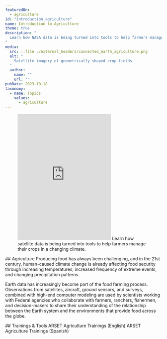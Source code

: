 ```yaml
---
featuredOn:
  - agriculture
id: "introduction_agriculture"
name: Introduction to Agriculture
theme: true
description: "
  Learn how NASA data is being turned into tools to help farmers manage their crops in a changing climate.
"
media:
  src: ::file ./external_headers/connected_earth_agriculture.png
  alt: "
    Satellite imagery of geometrically shaped crop fields
  "
  author:
    name: ""
    url: ""
pubDate: 2023-10-18
taxonomy:
  - name: Topics
    values:
      - agriculture
---
```



<Block type="wide">
  <Figure>
    <Embed
      height="405"
      src="https://www.youtube.com/embed/YbEV6vA-xgM"
      title="NASA and Agriculture"
    />
    <Caption attrAuthor="NASA" attrUrl="https://nasa.gov/">
      Learn how satellite data is being turned into tools to help farmers manage their crops in a changing climate.
    </Caption>
  </Figure>
</Block>

<Block type="wide">
  <Prose>
  ## Agriculture
  Producing food has always been challenging, and in the 21st century, human-caused climate change is already affecting food security through increasing temperatures, increased frequency of extreme events, and changing precipitation patterns.

  Earth data has increasingly become part of the food farming process. Observations from satellites, aircraft, ground sensors, and surveys, combined with high-end computer modeling are used by scientists working with Federal agencies who collaborate with farmers, ranchers, fishermen, and decision-makers to share their understanding of the relationship between the Earth system and the environments that provide food across the globe.
  </Prose>
</Block>

<Carousel contentArray={contentArray}/>

<Block type="wide">
  <Prose>
    ## Trainings & Tools
    <Link to="https://appliedsciences.nasa.gov/what-we-do/capacity-building/arset/arset-agriculture-trainings">
      ARSET Agriculture Trainings (English)
    </Link>
    <Link to="https://appliedsciences.nasa.gov/what-we-do/capacity-building/arset/arset-agriculture-trainings?title=&languages=5">
      ARSET Agriculture Trainings (Spanish)
    </Link>
  </Prose>
</Block>
